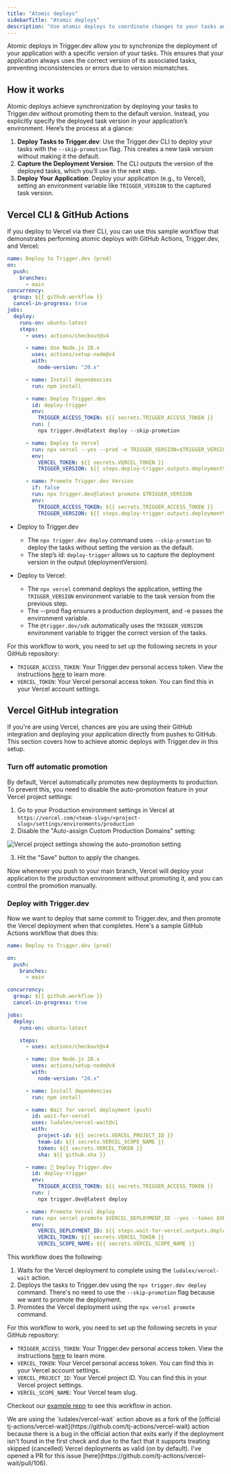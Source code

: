 ```yaml
---
title: "Atomic deploys"
sidebarTitle: "Atomic deploys"
description: "Use atomic deploys to coordinate changes to your tasks and your application."
---
```


Atomic deploys in Trigger.dev allow you to synchronize the deployment of your application with a specific version of your tasks. This ensures that your application always uses the correct version of its associated tasks, preventing inconsistencies or errors due to version mismatches.

## How it works

Atomic deploys achieve synchronization by deploying your tasks to Trigger.dev without promoting them to the default version. Instead, you explicitly specify the deployed task version in your application’s environment. Here’s the process at a glance:

1. **Deploy Tasks to Trigger.dev**: Use the Trigger.dev CLI to deploy your tasks with the `--skip-promotion` flag. This creates a new task version without making it the default.
2. **Capture the Deployment Version**: The CLI outputs the version of the deployed tasks, which you’ll use in the next step.
3. **Deploy Your Application**: Deploy your application (e.g., to Vercel), setting an environment variable like `TRIGGER_VERSION` to the captured task version.

## Vercel CLI & GitHub Actions

If you deploy to Vercel via their CLI, you can use this sample workflow that demonstrates performing atomic deploys with GitHub Actions, Trigger.dev, and Vercel:

```yml
name: Deploy to Trigger.dev (prod)
on:
  push:
    branches:
      - main
concurrency:
  group: ${{ github.workflow }}
  cancel-in-progress: true
jobs:
  deploy:
    runs-on: ubuntu-latest
    steps:
      - uses: actions/checkout@v4

      - name: Use Node.js 20.x
        uses: actions/setup-node@v4
        with:
          node-version: "20.x"

      - name: Install dependencies
        run: npm install

      - name: Deploy Trigger.dev
        id: deploy-trigger
        env:
          TRIGGER_ACCESS_TOKEN: ${{ secrets.TRIGGER_ACCESS_TOKEN }}
        run: |
          npx trigger.dev@latest deploy --skip-promotion

      - name: Deploy to Vercel
        run: npx vercel --yes --prod -e TRIGGER_VERSION=$TRIGGER_VERSION --token $VERCEL_TOKEN
        env:
          VERCEL_TOKEN: ${{ secrets.VERCEL_TOKEN }}
          TRIGGER_VERSION: ${{ steps.deploy-trigger.outputs.deploymentVersion }}

      - name: Promote Trigger.dev Version
        if: false
        run: npx trigger.dev@latest promote $TRIGGER_VERSION
        env:
          TRIGGER_ACCESS_TOKEN: ${{ secrets.TRIGGER_ACCESS_TOKEN }}
          TRIGGER_VERSION: ${{ steps.deploy-trigger.outputs.deploymentVersion }}
```

- Deploy to Trigger.dev

  - The `npx trigger.dev deploy` command uses `--skip-promotion` to deploy the tasks without setting the version as the default.
  - The step’s id: `deploy-trigger` allows us to capture the deployment version in the output (deploymentVersion).

- Deploy to Vercel:
  - The `npx vercel` command deploys the application, setting the `TRIGGER_VERSION` environment variable to the task version from the previous step.
  - The --prod flag ensures a production deployment, and -e passes the environment variable.
  - The `@trigger.dev/sdk` automatically uses the `TRIGGER_VERSION` environment variable to trigger the correct version of the tasks.

For this workflow to work, you need to set up the following secrets in your GitHub repository:

- `TRIGGER_ACCESS_TOKEN`: Your Trigger.dev personal access token. View the instructions [here](/github-actions) to learn more.
- `VERCEL_TOKEN`: Your Vercel personal access token. You can find this in your Vercel account settings.

## Vercel GitHub integration

If you're are using Vercel, chances are you are using their GitHub integration and deploying your application directly from pushes to GitHub. This section covers how to achieve atomic deploys with Trigger.dev in this setup.

### Turn off automatic promotion

By default, Vercel automatically promotes new deployments to production. To prevent this, you need to disable the auto-promotion feature in your Vercel project settings:

1. Go to your Production environment settings in Vercel at `https://vercel.com/<team-slug>/<project-slug>/settings/environments/production`
2. Disable the "Auto-assign Custom Production Domains" setting:

![Vercel project settings showing the auto-promotion setting](/deployment/auto-assign-production-domains.png)

3. Hit the "Save" button to apply the changes.

Now whenever you push to your main branch, Vercel will deploy your application to the production environment without promoting it, and you can control the promotion manually.

### Deploy with Trigger.dev

Now we want to deploy that same commit to Trigger.dev, and then promote the Vercel deployment when that completes. Here's a sample GitHub Actions workflow that does this:

```yml
name: Deploy to Trigger.dev (prod)

on:
  push:
    branches:
      - main

concurrency:
  group: ${{ github.workflow }}
  cancel-in-progress: true

jobs:
  deploy:
    runs-on: ubuntu-latest

    steps:
      - uses: actions/checkout@v4

      - name: Use Node.js 20.x
        uses: actions/setup-node@v4
        with:
          node-version: "20.x"

      - name: Install dependencies
        run: npm install

      - name: Wait for vercel deployment (push)
        id: wait-for-vercel
        uses: ludalex/vercel-wait@v1
        with:
          project-id: ${{ secrets.VERCEL_PROJECT_ID }}
          team-id: ${{ secrets.VERCEL_SCOPE_NAME }}
          token: ${{ secrets.VERCEL_TOKEN }}
          sha: ${{ github.sha }}

      - name: 🚀 Deploy Trigger.dev
        id: deploy-trigger
        env:
          TRIGGER_ACCESS_TOKEN: ${{ secrets.TRIGGER_ACCESS_TOKEN }}
        run: |
          npx trigger.dev@latest deploy

      - name: Promote Vercel deploy
        run: npx vercel promote $VERCEL_DEPLOYMENT_ID --yes --token $VERCEL_TOKEN --scope $VERCEL_SCOPE_NAME
        env:
          VERCEL_DEPLOYMENT_ID: ${{ steps.wait-for-vercel.outputs.deployment-id }}
          VERCEL_TOKEN: ${{ secrets.VERCEL_TOKEN }}
          VERCEL_SCOPE_NAME: ${{ secrets.VERCEL_SCOPE_NAME }}
```

This workflow does the following:

1. Waits for the Vercel deployment to complete using the `ludalex/vercel-wait` action.
2. Deploys the tasks to Trigger.dev using the `npx trigger.dev deploy` command. There's no need to use the `--skip-promotion` flag because we want to promote the deployment.
3. Promotes the Vercel deployment using the `npx vercel promote` command.

For this workflow to work, you need to set up the following secrets in your GitHub repository:

- `TRIGGER_ACCESS_TOKEN`: Your Trigger.dev personal access token. View the instructions [here](/github-actions) to learn more.
- `VERCEL_TOKEN`: Your Vercel personal access token. You can find this in your Vercel account settings.
- `VERCEL_PROJECT_ID`: Your Vercel project ID. You can find this in your Vercel project settings.
- `VERCEL_SCOPE_NAME`: Your Vercel team slug.

Checkout our [example repo](https://github.com/ericallam/vercel-atomic-deploys) to see this workflow in action.

<Note>
  We are using the `ludalex/vercel-wait` action above as a fork of the [official
  tj-actions/vercel-wait](https://github.com/tj-actions/vercel-wait) action because there is a bug
  in the official action that exits early if the deployment isn't found in the first check and due
  to the fact that it supports treating skipped (cancelled) Vercel deployments as valid (on by default). 
  I've opened a PR for this issue [here](https://github.com/tj-actions/vercel-wait/pull/106).
</Note>
